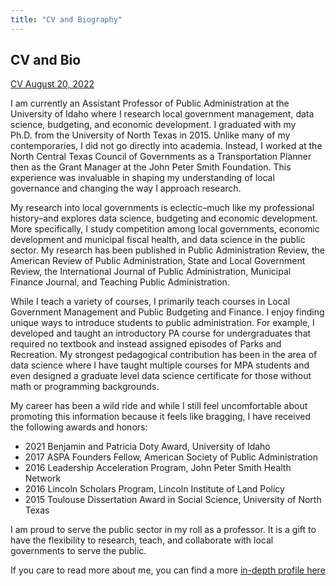```yaml
---
title: "CV and Biography"
---
```

## CV and Bio

[CV August 20, 2022](https://drive.google.com/file/d/1igwutEHIJMXzI1v0ZqSMPnBzOakbuuHI/view?usp=sharing)

I am currently an Assistant Professor of Public Administration at the University of Idaho where I research local government management, data science, budgeting, and economic development. I graduated with my Ph.D. from the University of North Texas in 2015. Unlike many of my contemporaries, I did not go directly into academia. Instead, I worked at the North Central Texas Council of Governments as a Transportation Planner then as the Grant Manager at the John Peter Smith Foundation. This experience was invaluable in shaping my understanding of local governance and changing the way I approach research.

My research into local governments is eclectic--much like my professional history--and explores data science, budgeting and economic development. More specifically, I study competition among local governments, economic development and municipal fiscal health, and data science in the public sector. My research has been published in Public Administration Review, the American Review of Public Administration, State and Local Government Review, the International Journal of Public Administration, Municipal Finance Journal, and Teaching Public Administration. 

While I teach a variety of courses, I primarily teach courses in Local Government Management and Public Budgeting and Finance. I enjoy finding unique ways to introduce students to public administration. For example, I developed and taught an introductory PA course for undergraduates that required no textbook and instead assigned episodes of Parks and Recreation. My strongest pedagogical contribution has been in the area of data science where I have taught multiple courses for MPA students and even designed a graduate level data science certificate for those without math or programming backgrounds.

My career has been a wild ride and while I still feel uncomfortable about promoting this information because it feels like bragging, I have received the following awards and honors:

- 2021 Benjamin and Patricia Doty Award, University of Idaho
- 2017 ASPA Founders Fellow, American Society of Public Administration
- 2016 Leadership Acceleration Program, John Peter Smith Health Network
- 2016 Lincoln Scholars Program, Lincoln Institute of Land Policy
- 2015 Toulouse Dissertation Award in Social Science, University of North Texas

I am proud to serve the public sector in my roll as a professor. It is a gift to have the flexibility to research, teach, and collaborate with local governments to serve the public.

If you care to read more about me, you can find a more [in-depth profile here](https://www.uidaho.edu/class/politics-and-philosophy/news-and-events/overton)


